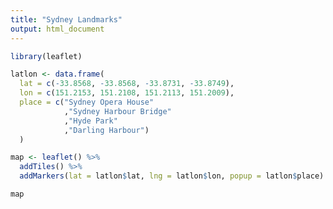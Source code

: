 ```yaml
---
title: "Sydney Landmarks"
output: html_document
---
```


```r
library(leaflet)

latlon <- data.frame(
  lat = c(-33.8568, -33.8568, -33.8731, -33.8749),
  lon = c(151.2153, 151.2108, 151.2113, 151.2009),
  place = c("Sydney Opera House"
            ,"Sydney Harbour Bridge"
            ,"Hyde Park"
            ,"Darling Harbour")
  )

map <- leaflet() %>%
  addTiles() %>%
  addMarkers(lat = latlon$lat, lng = latlon$lon, popup = latlon$place)

map

```
